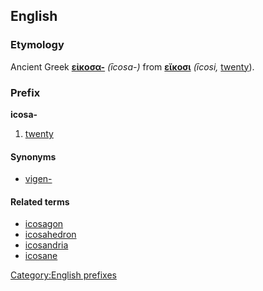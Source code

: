 ==English==
===Etymology===
Ancient Greek '''[[εἰκοσα-]]''' ''(īcosa-)'' from '''[[εἴκοσι]]''' ''(īcosi,'' [[twenty]]).

===Prefix===
[[Category:English prefixes]]
'''icosa-''' 
# [[twenty]]

====Synonyms====
* [[vigen-]]

====Related terms====
*[[icosagon]]
*[[icosahedron]]
*[[icosandria]]
*[[icosane]]